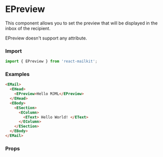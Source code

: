 

<Meta title="Email Design System/Standard Head components/ePreview" />

# EPreview

This component allows you to set the preview that will be displayed in the inbox of the recipient.

EPreview doesn't support any attribute.

### Import

```js
import { EPreview } from 'react-mailkit';
```

### Examples

```html
<EMail>
  <EHead>
    <EPreview>Hello MJML</EPreview>
  </EHead>
  <EBody>
    <ESection>
      <EColumn>
        <EText> Hello World! </EText>
      </EColumn>
    </ESection>
  </EBody>
</EMail>
```

### Props

<ArgsTable of={EPreview} />
